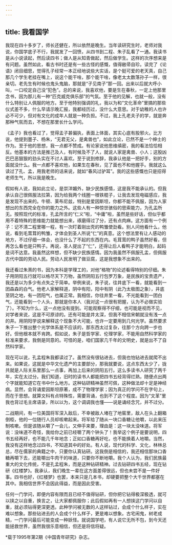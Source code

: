 ```yaml
---
---
---
```

title: 我看国学
---

我现在四十多岁了，师长还健在，所以依然是晚生。当年读研究生时，老师对我说，你国学底子不行，我就发了一回愤，从四书到二程、朱子乱看了一通。我读书是从小说读起，然后读四书；做人是从知青做起，然后做学生。这样的次序想来是有问题。虽然如此，看古书时还是有一些古怪的感慨，值得敝帚自珍。读完了《论语》闭目细思，觉得孔子经常一本正经地说些大实话，是个挺可爱的老天真，自己那几个学生老挂在嘴上，说这个能干啥，那个能干啥，像老太太数落孙子一样，很亲切。老先生有时候也鬼头鬼脑，那就是“子见南子”那一回。出来以后就大呼小叫，一口咬定自己没“犯色”。总的来说，我喜欢他，要是生在春秋，一定上他那里念书，因为那儿有一种“匹克威克俱乐部”的气氛。至于他的见解，也就一般，没有什么特别让人佩服的地方。至于他特别强调的礼，我以为和“文化革命”里搞的那些仪式差不多，什么早请示晚汇报，我都经历过，没什么大意思。对于幼稚的人也许必不可少，但对有文化的成年人就是一种负担。不过，我上孔老夫子的学，就是奔那种气氛而去，不想在那里长什么学问。

《孟子》我也看过了，觉得孟子甚偏执，表面上体面，其实心底有股邪火。比方说，他提到墨子、杨朱，“无君无父，是禽兽也”，如此立论，已然不是一个绅士的作为。至于他的思想，我一点都不赞成。有论家说他思维缜密，我的看法恰恰相反。他基本的方法是推己及人，有时候及不了人，就说人家是禽兽、小人；这股凶巴巴恶狠狠的劲头实在不讨人喜欢。至于说到修辞，我承认他是一把好手，别的方面就没什么。我一点都不喜欢他，如果生在春秋，见了面也不和他握手。我就这么读过了孔、孟，用我老师的话来说，就如“春风过驴耳”。我的这些感慨也只是招得老师生气，所以我是晚生。

假如有人说，我如此立论，是崇洋媚外，缺少民族感情，这是我不能承认的。但我承认自己很佩服法拉第，因为给我两个线圈一根铁棍子，让我去发现电磁感应，我是发现不出来的。牛顿、莱布尼兹，特别是爱因斯坦，你都不能不佩服，因为人家想出的东西完全在你的能力之外。这些人有一种惊世骇俗的思索能力，为孔孟所无。按照现代的标准，孔孟所言的“仁义”啦，“中庸”啦，虽然是些好话，但似乎都用不着特殊的思维能力就能想出来，琢磨得过了分，还有点肉麻。这方面有一个例子：记不清二程里哪一程，有一次盯着刚出壳的鸭雏使劲看。别人问他看什么，他说，看到毛茸茸的鸭雏，才体会到圣人所说“仁”的真意。这个想法里有让人感动的地方，不过仔细一体会，也没什么了不起的东西在内。毛茸茸的鸭子虽然好看，但再怎么看也是只鸭子。再说，圣人提出了“仁”，还得让后人看鸭子才能明白，起码是词不达意。我虽然这样想，但不缺少民族感情。因为我虽然不佩服孔孟，但佩服古代中国的劳动人民。劳动人民发明了做豆腐，这是我想象不出来的。

我还看过朱熹的书，因为本科是学理工的，对他“格物”的论述看得特别的仔细。朱子用阴阳五行就可以格尽天下万物，虽然阴阳五行包罗万象，是民族的宝贵遗产，我还是以为多少有点失之于简单。举例来说，朱子说，往井底下一看，就能看到一团森森的白气。他老人家解释道，阴中有阳，阳中有阴（此乃太极图之象），井底至阴之地，有一团阳气，也属正常。我相信，你往井里一看，不光能看到一团白气，还能看到一个人头，那就是你本人（我对这一点很有把握，认为不必做实验了）。不知为什么，这一点他没有提到。可能观察得不仔细，也可能是视而不见，对学者来说，这是不可原谅的。还有可能是井太深，但我不相信宋朝就没有浅一点的井。用阴阳学说来解释这个现象不大可能，也许一定要用到几何光学。虽然要求朱子一下推出整个光学体系是不应该的，那东西太过复杂，往那个方向跨一步也好。但他根本就不肯跨。假如说，朱子是哲学家、伦理学家，不能用自然科学家的标准来要求，我倒是同意的。可怪的是，咱们国家几千年的文明史，就是出不了自然科学家。

现在可以说，孔孟程朱我都读过了。虽然没有很钻进去，但我也怕钻进去就爬不出来。如果说，这就是中华文化遗产的主要部分，那我就要说，这点东西太少了，拢共就是人际关系里那么一点事，再加上后来的阴阳五行。这么多读书人研究了两千年，实在太过分。我们知道，旧时的读书人都能把四书五经背得烂熟，随便点出两个字就能知道它在书中什么地方。这种钻研精神虽然可佩，这种做法却十足是神经病。显然，会背诵爱因斯坦原著，成不了物理学家；因为真正的学问不在字句上，而在于思想。就算文科有点特殊性，需要背诵，也到不了这个程度。因为“文革”里我也背过毛主席语录，所以以为，这个调调我也懂——说是诵经念咒，并不过分。

二战期间，有一位美国将军深入敌后，不幸被敌人堵在了地窖里，敌人在头上翻箱倒柜，他的一位随行人员却咳嗽起来。将军给了随从一块口香糖让他嚼，以此来压制咳嗽。但是该随从嚼了一会儿，又伸手来要，理由是：这一块太没味道。将军说：没味道不奇怪，我给你之前已经嚼了两个钟头了！我举这个例子是要说明，四书五经再好，也不能几千年地念；正如口香糖再好吃，也不能换着人地嚼。当然，我没有这样地念过四书，不知道其中的好处。有人说，现代的科学、文化，林林总总，尽在儒家的典籍之中，只要你认真钻研。这我倒是相信的，我还相信那块口香糖再嚼下去，还能嚼出牛肉干的味道，只要你不断地嚼。我个人认为，我们民族最重大的文化传统，不是孔孟程朱，而是这种钻研精神。过去钻研四书五经，现在钻研《红楼梦》。我承认，我们晚生一辈在这方面差得很远，但也未尝不是一件好事。四书也好，《红楼梦》也罢，本来只是几本书，却硬要把整个大千世界都塞在其中。我相信世界不会因此得益，而是因此受害。

任何一门学问，即便内容有限而且已经不值得钻研，但你把它钻得极深极透，就可以挟之以自重，换言之，让大家都佩服你；此后假如再有一人想挟这门学问以自重，就必须钻得更深更透。此种学问被无数的人这样钻过，会成个什么样子，实在难以想象。那些钻进去的人会成个什么样子，更是难以想象。古宅闹鬼，树老成精，一门学问最后可能变成一种妖怪。就说国学吧，有人说它无所不包，到今天还能拯救世界，虽然我很乐意相信，但还是将信将疑。

*载于1995年第2期《中国青年研究》杂志。
